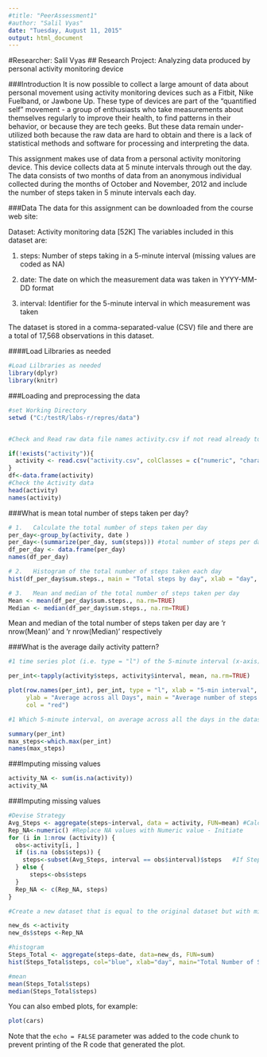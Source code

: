 ```yaml
---
#title: "PeerAssessment1"
#author: "Salil Vyas"
date: "Tuesday, August 11, 2015"
output: html_document
---
```

#Researcher:  Salil Vyas
## Research Project:  Analyzing data produced by personal activity monitoring device

###Introduction
It is now possible to collect a large amount of data about personal movement using activity monitoring devices such as a Fitbit, Nike Fuelband, or Jawbone Up. These type of devices are part of the "quantified self" movement - a group of enthusiasts who take measurements about themselves regularly to improve their health, to find patterns in their behavior, or because they are tech geeks. But these data remain under-utilized both because the raw data are hard to obtain and there is a lack of statistical methods and software for processing and interpreting the data.

This assignment makes use of data from a personal activity monitoring device. This device collects data at 5 minute intervals through out the day. The data consists of two months of data from an anonymous individual collected during the months of October and November, 2012 and include the number of steps taken in 5 minute intervals each day.

###Data
The data for this assignment can be downloaded from the course web site:

Dataset: Activity monitoring data [52K]
The variables included in this dataset are:

1. steps: Number of steps taking in a 5-minute interval (missing values are coded as NA)

2. date: The date on which the measurement data was taken in YYYY-MM-DD format

3.  interval: Identifier for the 5-minute interval in which measurement was taken

The dataset is stored in a comma-separated-value (CSV) file and there are a total of 17,568 observations in this dataset.

####Load Lilbraries as needed

```r
#Load Lilbraries as needed
library(dplyr)
library(knitr)
```





###Loading and preprocessing the data


```r
#set Working Directory
setwd ("C:/testR/labs-r/repres/data")


#Check and Read raw data file names activity.csv if not read already to save time and processing.

if(!exists("activity")){
  activity <- read.csv("activity.csv", colClasses = c("numeric", "character",                                                 "numeric"))
}
df<-data.frame(activity)
#Check the Activity data
head(activity)
names(activity)
```


###What is mean total number of steps taken per day?

```r
# 1.   Calculate the total number of steps taken per day
per_day<-group_by(activity, date )
per_day<-(summarize(per_day, sum(steps))) #total number of steps per day
df_per_day <- data.frame(per_day)
names(df_per_day)
```

```r
# 2.   Histogram of the total number of steps taken each day
hist(df_per_day$sum.steps., main = "Total steps by day", xlab = "day", col = "blue")
```


```r
# 3.   Mean and median of the total number of steps taken per day
Mean <- mean(df_per_day$sum.steps., na.rm=TRUE)
Median <- median(df_per_day$sum.steps., na.rm=TRUE)
```


Mean and median of the total number of steps taken per day are 'r nrow(Mean)' and 'r nrow(Median)' respectively

###What is the average daily activity pattern?

```r
#1 time series plot (i.e. type = "l") of the 5-minute interval (x-axis) and the average number of steps taken

per_int<-tapply(activity$steps, activity$interval, mean, na.rm=TRUE)

plot(row.names(per_int), per_int, type = "l", xlab = "5-min interval", 
     ylab = "Average across all Days", main = "Average number of steps taken", 
     col = "red")
```

```r
#1 Which 5-minute interval, on average across all the days in the dataset, contains the maximum number of steps?

summary(per_int)
max_steps<-which.max(per_int)
names(max_steps)

```

###Imputing missing values

```r
activity_NA <- sum(is.na(activity))
activity_NA
```



###Imputing missing values

```r

#Devise Strategy
Avg_Steps <- aggregate(steps~interval, data = activity, FUN=mean) #Calculate Average Steps by interval
Rep_NA<-numeric() #Replace NA values with Numeric value - Initiate
for (i in 1:nrow (activity)) {             
  obs<-activity[i, ]
  if (is.na (obs$steps)) {
    steps<-subset(Avg_Steps, interval == obs$interval)$steps   #If Steps=NA then replace the value with Average Steps for the interval
  } else {
      steps<-obs$steps
  }
  Rep_NA <- c(Rep_NA, steps)
}
```


```r

#Create a new dataset that is equal to the original dataset but with missing data filled in

new_ds <-activity
new_ds$steps <-Rep_NA

#histogram
Steps_Total <- aggregate(steps~date, data=new_ds, FUN=sum)
hist(Steps_Total$steps, col="blue", xlab="day", main="Total Number of Steps Taken Each Day")

#mean
mean(Steps_Total$steps)
median(Steps_Total$steps)
```




You can also embed plots, for example:

```r
plot(cars)
```

Note that the `echo = FALSE` parameter was added to the code chunk to prevent printing of the R code that generated the plot.

